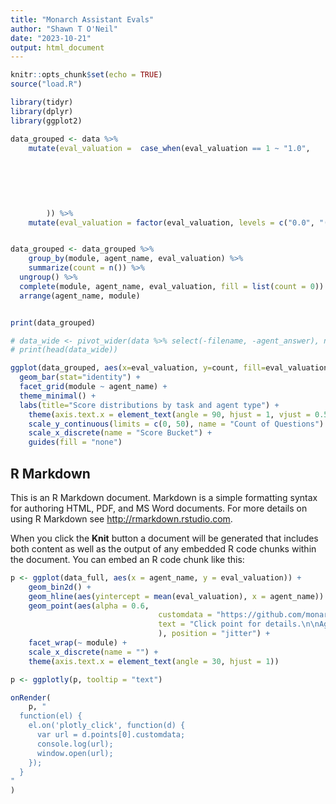 ```yaml
---
title: "Monarch Assistant Evals"
author: "Shawn T O'Neil"
date: "2023-10-21"
output: html_document
---
```


```r
knitr::opts_chunk$set(echo = TRUE)
source("load.R")
```






```r
library(tidyr)
library(dplyr)
library(ggplot2)

data_grouped <- data %>%
	mutate(eval_valuation =  case_when(eval_valuation == 1 ~ "1.0",
																		 eval_valuation == 0 ~ "0.0",
																		 0 < eval_valuation & eval_valuation <= 1/3 ~ "(0, 1/3]",
																		 1/3 < eval_valuation & eval_valuation <= 2/3 ~ "(1/3, 2/3]",
																		 2/3 < eval_valuation & eval_valuation < 1 ~ "(2/3, 1)",
																		 .default = NA
																		 
		)) %>%
	mutate(eval_valuation = factor(eval_valuation, levels = c("0.0", "(0, 1/3]", "(1/3, 2/3]", "(2/3, 1)", "1.0"), ordered = TRUE))


data_grouped <- data_grouped %>% 
	group_by(module, agent_name, eval_valuation) %>% 
	summarize(count = n()) %>% 
  ungroup() %>% 
  complete(module, agent_name, eval_valuation, fill = list(count = 0)) %>%
  arrange(agent_name, module)


print(data_grouped)

# data_wide <- pivot_wider(data %>% select(-filename, -agent_answer), names_from = "agent_name", values_from = c(eval_valuation, agent_answer_num_function_calls))
# print(head(data_wide))

ggplot(data_grouped, aes(x=eval_valuation, y=count, fill=eval_valuation)) +
  geom_bar(stat="identity") +
  facet_grid(module ~ agent_name) +
  theme_minimal() +
  labs(title="Score distributions by task and agent type") +
	theme(axis.text.x = element_text(angle = 90, hjust = 1, vjust = 0.5)) +
	scale_y_continuous(limits = c(0, 50), name = "Count of Questions") +
	scale_x_discrete(name = "Score Bucket") +
	guides(fill = "none")
```


## R Markdown

This is an R Markdown document. Markdown is a simple formatting syntax for authoring HTML, PDF, and MS Word documents. For more details on using R Markdown see <http://rmarkdown.rstudio.com>.

When you click the **Knit** button a document will be generated that includes both content as well as the output of any embedded R code chunks within the document. You can embed an R code chunk like this:

```r
p <- ggplot(data_full, aes(x = agent_name, y = eval_valuation)) +
	geom_bin2d() +
	geom_hline(aes(yintercept = mean(eval_valuation), x = agent_name)) +
	geom_point(aes(alpha = 0.6,
								 customdata = "https://github.com/monarch-initiative/oai-plugin-evals/blob/main/results/" %+% filename,
								 text = "Click point for details.\n\nAgent Answer: \n" %+% str_wrap(agent_answer) %+% "\n\n" %+% "Num Functions Called: " %+% agent_answer_num_function_calls
								 ), position = "jitter") +
	facet_wrap(~ module) +
	scale_x_discrete(name = "") +
	theme(axis.text.x = element_text(angle = 30, hjust = 1)) 

p <- ggplotly(p, tooltip = "text")

onRender(
	p, "
  function(el) {
    el.on('plotly_click', function(d) {
      var url = d.points[0].customdata;
      console.log(url);
      window.open(url);
    });
  }
"
)
```

